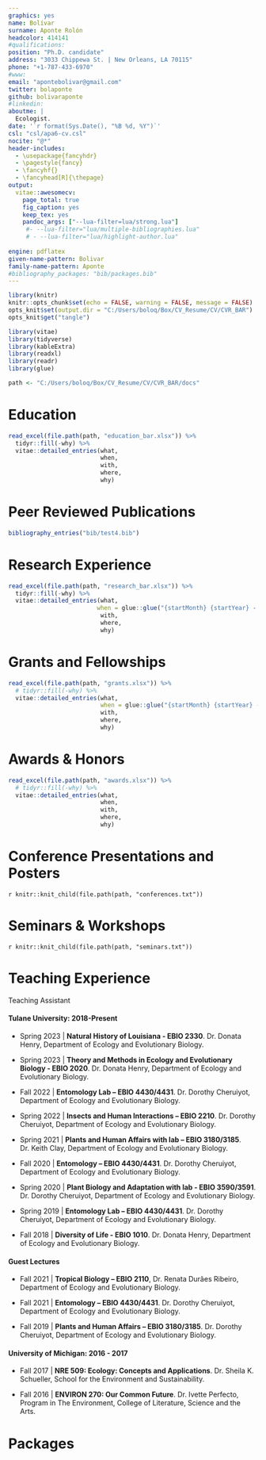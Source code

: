 ---
graphics: yes
name: Bolívar
surname: Aponte Rolón
headcolor: 414141
#qualifications: 
position: "Ph.D. candidate"
address: "3033 Chippewa St. | New Orleans, LA 70115"
phone: "+1-787-433-6970"
#www: 
email: "apontebolivar@gmail.com"
twitter: bolaponte
github: bolivaraponte
#linkedin: 
aboutme: |
  Ecologist.
date: '`r format(Sys.Date(), "%B %d, %Y")`'
csl: "csl/apa6-cv.csl"
nocite: "@*"
header-includes:
  - \usepackage{fancyhdr}
  - \pagestyle{fancy}
  - \fancyhf{}
  - \fancyhead[R]{\thepage}
output:
  vitae::awesomecv:
    page_total: true
    fig_caption: yes
    keep_tex: yes
    pandoc_args: ["--lua-filter=lua/strong.lua"]
     #- --lua-filter="lua/multiple-bibliographies.lua"
     # - --lua-filter="lua/highlight-author.lua"
      
engine: pdflatex
given-name-pattern: Bolivar
family-name-pattern: Aponte
#bibliography_packages: "bib/packages.bib"
---
```{r, include=FALSE, cache = FALSE}
library(knitr)
knitr::opts_chunk$set(echo = FALSE, warning = FALSE, message = FALSE)
opts_knit$set(output.dir = "C:/Users/boloq/Box/CV_Resume/CV/CVR_BAR")
opts_knit$get("tangle")

library(vitae)
library(tidyverse)
library(kableExtra)
library(readxl)
library(readr)
library(glue)
```

```{r, path}
path <- "C:/Users/boloq/Box/CV_Resume/CV/CVR_BAR/docs"
```

# Education

```{r, education}
read_excel(file.path(path, "education_bar.xlsx")) %>%
  tidyr::fill(-why) %>%
  vitae::detailed_entries(what, 
                          when, 
                          with, 
                          where, 
                          why)
```



# Peer Reviewed Publications 

```{r}
bibliography_entries("bib/test4.bib")
```



# Research Experience

```{r, research}
read_excel(file.path(path, "research_bar.xlsx")) %>%
  tidyr::fill(-why) %>%
  vitae::detailed_entries(what, 
                         when = glue::glue("{startMonth} {startYear} - {endMonth} {endYear}",.na = ""), 
                          with, 
                          where, 
                          why)
```

# Grants and Fellowships

```{r, grants}
read_excel(file.path(path, "grants.xlsx")) %>%
  # tidyr::fill(-why) %>%
  vitae::detailed_entries(what, 
                          when = glue::glue("{startMonth} {startYear} - {endMonth} {endYear}",.na = ""), 
                          with, 
                          where, 
                          why)
```

# Awards & Honors

```{r, awards}
read_excel(file.path(path, "awards.xlsx")) %>%
  # tidyr::fill(-why) %>%
  vitae::detailed_entries(what, 
                          when,
                          with, 
                          where, 
                          why)
```

# Conference Presentations and Posters

`r knitr::knit_child(file.path(path, "conferences.txt"))`

# Seminars & Workshops

`r knitr::knit_child(file.path(path, "seminars.txt"))`

# Teaching Experience

Teaching Assistant

#### Tulane University: 2018-Present 

  + Spring 2023 \| **Natural History of Louisiana - EBIO 2330**. Dr. Donata Henry, Department of Ecology and Evolutionary Biology.\

  + Spring 2023	\| **Theory and Methods in Ecology and Evolutionary Biology - EBIO 2020**. Dr. Donata Henry, Department of Ecology and Evolutionary Biology.\

   + Fall 2022 \| **Entomology Lab – EBIO 4430/4431**. Dr. Dorothy Cheruiyot,
Department of Ecology and Evolutionary Biology.\

  + Spring 2022 \| **Insects and Human Interactions – EBIO 2210**. Dr. Dorothy Cheruiyot, Department of Ecology and Evolutionary Biology.\

  + Spring 2021	\| **Plants and Human Affairs with lab – EBIO 3180/3185**. Dr. Keith Clay,
Department of Ecology and Evolutionary Biology.\

  + Fall 2020 \| **Entomology – EBIO 4430/4431**. Dr. Dorothy Cheruiyot,
Department of Ecology and Evolutionary Biology.\

  + Spring 2020	\| **Plant Biology and Adaptation with lab - EBIO 3590/3591**. Dr. Dorothy Cheruiyot, Department of Ecology and Evolutionary Biology.\

  + Spring 2019	\| **Entomology Lab – EBIO 4430/4431**. Dr. Dorothy Cheruiyot, Department of Ecology and Evolutionary Biology.\

  + Fall 2018	\| **Diversity of Life - EBIO 1010**. Dr. Donata Henry, Department of Ecology and Evolutionary Biology.\

#### Guest Lectures

  + Fall 2021 \| **Tropical Biology – EBIO 2110**, Dr. Renata Durães Ribeiro, Department of Ecology and Evolutionary Biology.\

  + Fall 2021 \| **Entomology – EBIO 4430/4431**. Dr. Dorothy Cheruiyot, Department of Ecology and Evolutionary Biology.\

  + Fall 2019	\| **Plants and Human Affairs – EBIO 3180/3185**. Dr. Dorothy Cheruiyot,
Department of Ecology and Evolutionary Biology.\


#### University of Michigan: 2016 - 2017

  + Fall 2017 \| **NRE 509: Ecology: Concepts and Applications**. Dr. Sheila K. Schueller, 
School for the Environment and Sustainability.\

  + Fall 2016	\| **ENVIRON 270: Our Common Future**. Dr. Ivette Perfecto,
Program in The Environment, College of Literature, Science and the Arts.\


# Packages

